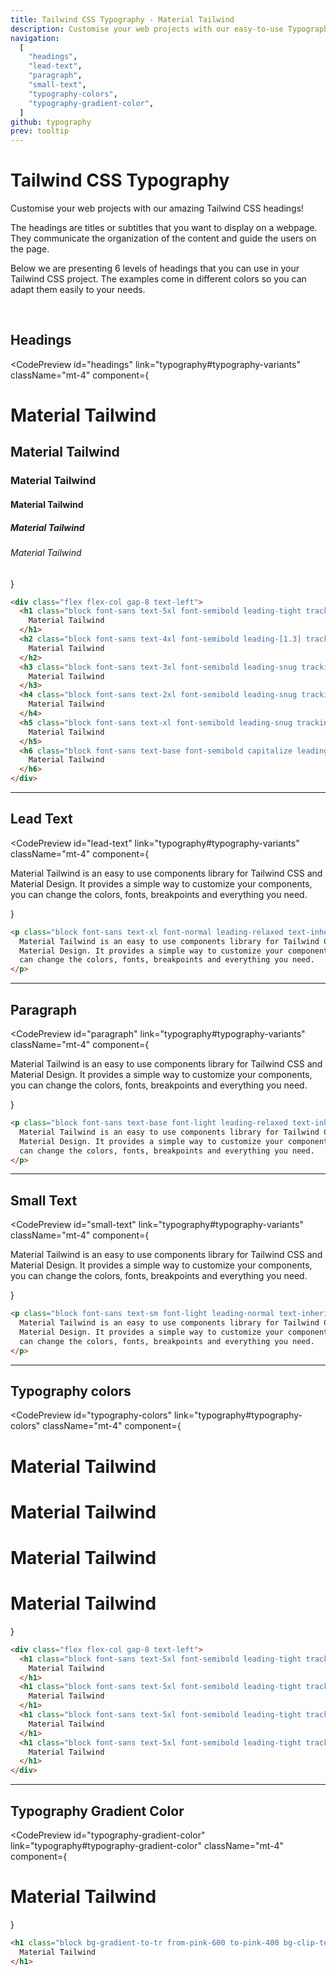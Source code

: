 ```yaml
---
title: Tailwind CSS Typography - Material Tailwind
description: Customise your web projects with our easy-to-use Typography component for Tailwind CSS using Material Design guidelines.
navigation:
  [
    "headings",
    "lead-text",
    "paragraph",
    "small-text",
    "typography-colors",
    "typography-gradient-color",
  ]
github: typography
prev: tooltip
---
```


# Tailwind CSS Typography

Customise your web projects with our amazing Tailwind CSS headings!

The headings are titles or subtitles that you want to display on a webpage. They communicate the organization of the content and guide the users on the page.

Below we are presenting 6 levels of headings that you can use in your Tailwind CSS project. The examples come in different colors so you can adapt them easily to your needs.

<br />

## Headings

<CodePreview
  id="headings"
  link="typography#typography-variants"
  className="mt-4"
  component={
    <div className="flex flex-col gap-8 text-left">
      <h1 className="block font-sans text-5xl font-semibold leading-tight tracking-normal text-inherit antialiased">
        Material Tailwind
      </h1>
      <h2 className="block font-sans text-4xl font-semibold leading-[1.3] tracking-normal text-inherit antialiased">
        Material Tailwind
      </h2>
      <h3 className="block font-sans text-3xl font-semibold leading-snug tracking-normal text-inherit antialiased">
        Material Tailwind
      </h3>
      <h4 className="block font-sans text-2xl font-semibold leading-snug tracking-normal text-inherit antialiased">
        Material Tailwind
      </h4>
      <h5 className="block font-sans text-xl font-semibold leading-snug tracking-normal text-inherit antialiased">
        Material Tailwind
      </h5>
      <h6 className="block font-sans text-base font-semibold capitalize leading-relaxed tracking-normal text-inherit antialiased">
        Material Tailwind
      </h6>
    </div>
  }
>
  ```html
  <div class="flex flex-col gap-8 text-left">
    <h1 class="block font-sans text-5xl font-semibold leading-tight tracking-normal text-inherit antialiased">
      Material Tailwind
    </h1>
    <h2 class="block font-sans text-4xl font-semibold leading-[1.3] tracking-normal text-inherit antialiased">
      Material Tailwind
    </h2>
    <h3 class="block font-sans text-3xl font-semibold leading-snug tracking-normal text-inherit antialiased">
      Material Tailwind
    </h3>
    <h4 class="block font-sans text-2xl font-semibold leading-snug tracking-normal text-inherit antialiased">
      Material Tailwind
    </h4>
    <h5 class="block font-sans text-xl font-semibold leading-snug tracking-normal text-inherit antialiased">
      Material Tailwind
    </h5>
    <h6 class="block font-sans text-base font-semibold capitalize leading-relaxed tracking-normal text-inherit antialiased">
      Material Tailwind
    </h6>
  </div>
  ```
</CodePreview>

---

## Lead Text

<CodePreview
  id="lead-text"
  link="typography#typography-variants"
  className="mt-4"
  component={
    <p className="block font-sans text-xl font-normal leading-relaxed text-inherit antialiased">
      Material Tailwind is an easy to use components library for Tailwind CSS
      and Material Design. It provides a simple way to customize your
      components, you can change the colors, fonts, breakpoints and everything
      you need.
    </p>
  }
>
  ```html
  <p class="block font-sans text-xl font-normal leading-relaxed text-inherit antialiased">
    Material Tailwind is an easy to use components library for Tailwind CSS and
    Material Design. It provides a simple way to customize your components, you
    can change the colors, fonts, breakpoints and everything you need.
  </p>
  ```
</CodePreview>

---

## Paragraph

<CodePreview
  id="paragraph"
  link="typography#typography-variants"
  className="mt-4"
  component={
    <p className="block font-sans text-base font-light leading-relaxed text-inherit antialiased">
      Material Tailwind is an easy to use components library for Tailwind CSS
      and Material Design. It provides a simple way to customize your
      components, you can change the colors, fonts, breakpoints and everything
      you need.
    </p>
  }
>
  ```html
  <p class="block font-sans text-base font-light leading-relaxed text-inherit antialiased">
    Material Tailwind is an easy to use components library for Tailwind CSS and
    Material Design. It provides a simple way to customize your components, you
    can change the colors, fonts, breakpoints and everything you need.
  </p>
  ```
</CodePreview>

---

## Small Text

<CodePreview
  id="small-text"
  link="typography#typography-variants"
  className="mt-4"
  component={
    <p className="block font-sans text-sm font-light leading-normal text-inherit antialiased">
      Material Tailwind is an easy to use components library for Tailwind CSS
      and Material Design. It provides a simple way to customize your
      components, you can change the colors, fonts, breakpoints and everything
      you need.
    </p>
  }
>
  ```html
  <p class="block font-sans text-sm font-light leading-normal text-inherit antialiased">
    Material Tailwind is an easy to use components library for Tailwind CSS and
    Material Design. It provides a simple way to customize your components, you
    can change the colors, fonts, breakpoints and everything you need.
  </p>
  ```
</CodePreview>

---

## Typography colors

<CodePreview
  id="typography-colors"
  link="typography#typography-colors"
  className="mt-4"
  component={
    <div className="flex flex-col gap-8 text-left">
      <h1 className="block font-sans text-5xl font-semibold leading-tight tracking-normal text-blue-gray-900 antialiased">
        Material Tailwind
      </h1>
      <h1 className="block font-sans text-5xl font-semibold leading-tight tracking-normal text-blue-500 antialiased">
        Material Tailwind
      </h1>
      <h1 className="block font-sans text-5xl font-semibold leading-tight tracking-normal text-red-500 antialiased">
        Material Tailwind
      </h1>
      <h1 className="block font-sans text-5xl font-semibold leading-tight tracking-normal text-green-500 antialiased">
        Material Tailwind
      </h1>
    </div>
  }
>
  ```html
  <div class="flex flex-col gap-8 text-left">
    <h1 class="block font-sans text-5xl font-semibold leading-tight tracking-normal text-blue-gray-900 antialiased">
      Material Tailwind
    </h1>
    <h1 class="block font-sans text-5xl font-semibold leading-tight tracking-normal text-blue-500 antialiased">
      Material Tailwind
    </h1>
    <h1 class="block font-sans text-5xl font-semibold leading-tight tracking-normal text-red-500 antialiased">
      Material Tailwind
    </h1>
    <h1 class="block font-sans text-5xl font-semibold leading-tight tracking-normal text-green-500 antialiased">
      Material Tailwind
    </h1>
  </div>
  ```
</CodePreview>

---

## Typography Gradient Color

<CodePreview
  id="typography-gradient-color"
  link="typography#typography-gradient-color"
  className="mt-4"
  component={
    <h1 className="block bg-gradient-to-tr from-pink-600 to-pink-400 bg-clip-text font-sans text-5xl font-semibold leading-tight tracking-normal text-transparent antialiased">
      Material Tailwind
    </h1>
  }
>
  ```html
  <h1 class="block bg-gradient-to-tr from-pink-600 to-pink-400 bg-clip-text font-sans text-5xl font-semibold leading-tight tracking-normal text-transparent antialiased">
    Material Tailwind
  </h1>
  ```
</CodePreview>
